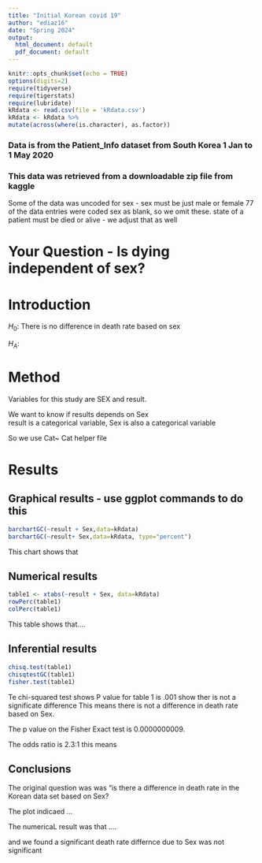 ```yaml
---
title: "Initial Korean covid 19"
author: "ediaz16"
date: "Spring 2024"
output:
  html_document: default
  pdf_document: default
---
```


```r
knitr::opts_chunk$set(echo = TRUE)
options(digits=2)
require(tidyverse)
require(tigerstats)
require(lubridate)
kRdata <- read.csv(file = 'kRdata.csv')
kRdata <- kRdata %>%
mutate(across(where(is.character), as.factor))

```
### Data is from the Patient_Info dataset from South Korea 1 Jan to 1 May 2020
### This data was retrieved from a downloadable zip file from kaggle

Some of the data was uncoded for sex - sex must be just male or female
77 of the data entries were coded sex  as blank, so we omit these.
state of a patient must be died or alive - we adjust that as well   
  
# Your Question - Is dying independent of sex?

# Introduction

$H_0:$ There is no difference in death rate based on sex

$H_A:$



# Method
Variables for this study are SEX and result.

We want to know if results depends on Sex  
result is a categorical variable, 
Sex is also a categorical variable

So we use Cat~ Cat helper file 

# Results
## Graphical results - use ggplot commands to do this  

```r
barchartGC(~result + Sex,data=kRdata)
barchartGC(~result+ Sex,data=kRdata, type="percent")

```

This chart shows that 
  





  
## Numerical results

```r
table1 <- xtabs(~result + Sex, data=kRdata)
rowPerc(table1)
colPerc(table1)
```

This table shows that....

## Inferential results 

```r
chisq.test(table1)
chisqtestGC(table1)
fisher.test(table1)
```

Te chi-squared test shows P value for table 1 is .001 show ther is not a significate difference This means there is not a difference in death rate based on Sex.

The p value on the Fisher Exact test is 0.0000000009.

The odds ratio is 2.3:1 this means 



## Conclusions

The original question was was "is there a difference in death rate in the Korean data set based on Sex?

The plot indicaed ...

The numericaL result was that ....

and we found a significant death rate differnce due to Sex was not significant 